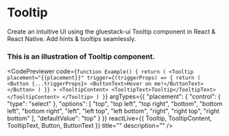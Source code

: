
# Tooltip

Create an intuitive UI using the gluestack-ui Tooltip component in React & React Native. Add hints & tooltips seamlessly.


### This is an illustration of Tooltip component.
<CodePreviewer
  code={`function Example() {
  return (
    <Tooltip
      placement="{{placement}}"
      trigger={(triggerProps) => {
        return (
          <Button {...triggerProps}>
            <ButtonText>Hover on me!</ButtonText>
          </Button>
        )
      }}
    >
      <TooltipContent>
        <TooltipText>Tooltip</TooltipText>
      </TooltipContent>
    </Tooltip>
  )
}`}
  argTypes={{
  "placement": {
    "control": {
      "type": "select"
    },
    "options": [
      "top",
      "top left",
      "top right",
      "bottom",
      "bottom left",
      "bottom right",
      "left",
      "left top",
      "left bottom",
      "right",
      "right top",
      "right bottom"
    ],
    "defaultValue": "top"
  }
}}
  reactLive={{ Tooltip, TooltipContent, TooltipText, Button, ButtonText }}
  title=""
  description=""
/>
